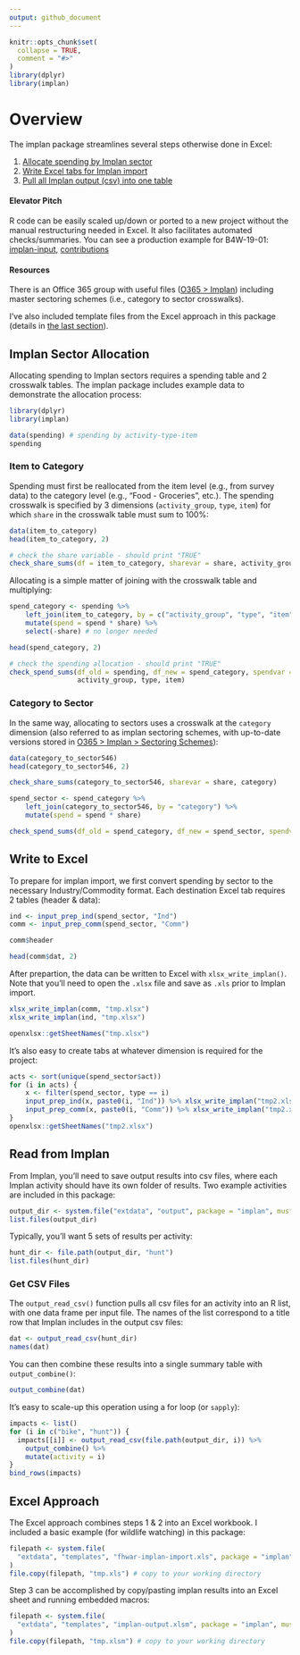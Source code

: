 ---
output: github_document
---
<!-- implan-transfer.md is generated from implan-transfer.Rmd. Please edit that file -->

```{r, include = FALSE}
knitr::opts_chunk$set(
  collapse = TRUE,
  comment = "#>"
)
library(dplyr)
library(implan)
```

# Overview

The implan package streamlines several steps otherwise done in Excel:

1. [Allocate spending by Implan sector](#implan-sector-allocation)
2. [Write Excel tabs for Implan import](#write-to-excel)
3. [Pull all Implan output (csv) into one table](#read-from-implan)

#### Elevator Pitch

R code can be easily scaled up/down or ported to a new project without the manual restructuring needed in Excel. It also facilitates automated checks/summaries. You can see a production example for B4W-19-01:   [implan-input](https://github.com/southwick-associates/B4W-19-01/blob/master/code/implan/1-implan-input.R), [contributions](https://github.com/southwick-associates/B4W-19-01/blob/master/code/implan/2-contributions.R)

#### Resources

There is an Office 365 group with useful files ([O365 > Implan](https://southwickassociatesinc.sharepoint.com/sites/Implan)) including master sectoring schemes (i.e., category to sector crosswalks).

I've also included template files from the Excel approach in this package (details in [the last section](#excel-approach)).

## Implan Sector Allocation

Allocating spending to Implan sectors requires a spending table and 2 crosswalk tables. The implan package includes example data to demonstrate the allocation process:

```{r}
library(dplyr)
library(implan)

data(spending) # spending by activity-type-item
spending
```

### Item to Category

Spending must first be reallocated from the item level (e.g., from survey data) to the category level (e.g., "Food - Groceries", etc.). The spending crosswalk is specified by 3 dimensions (`activity_group`, `type`, `item`) for which `share` in the crosswalk table must sum to 100%:

```{r}
data(item_to_category)
head(item_to_category, 2)

# check the share variable - should print "TRUE"
check_share_sums(df = item_to_category, sharevar = share, activity_group, type, item)
```

Allocating is a simple matter of joining with the crosswalk table and multiplying:

```{r}
spend_category <- spending %>%
    left_join(item_to_category, by = c("activity_group", "type", "item")) %>%
    mutate(spend = spend * share) %>%
    select(-share) # no longer needed

head(spend_category, 2)

# check the spending allocation - should print "TRUE"
check_spend_sums(df_old = spending, df_new = spend_category, spendvar = spend, 
                 activity_group, type, item)
```

### Category to Sector

In the same way, allocating to sectors uses a crosswalk at the `category` dimension (also referred to as implan sectoring schemes, with up-to-date versions stored in [O365 > Implan > Sectoring Schemes](https://southwickassociatesinc.sharepoint.com/:f:/s/Implan/EnL9nwfijuROuo34BCV47fkB9yuOh8l0lDdaEtmEfL9TNA?e=R2dby9)):

```{r}
data(category_to_sector546)
head(category_to_sector546, 2)

check_share_sums(category_to_sector546, sharevar = share, category)

spend_sector <- spend_category %>%
    left_join(category_to_sector546, by = "category") %>%
    mutate(spend = spend * share)

check_spend_sums(df_old = spend_category, df_new = spend_sector, spendvar = spend, category)
```

## Write to Excel

To prepare for implan import, we first convert spending by sector to the necessary Industry/Commodity format. Each destination Excel tab requires 2 tables (header & data):

```{r}
ind <- input_prep_ind(spend_sector, "Ind")
comm <- input_prep_comm(spend_sector, "Comm")

comm$header

head(comm$dat, 2)
```

After prepartion, the data can be written to Excel with `xlsx_write_implan()`. Note that you'll need to open the `.xlsx` file and save as `.xls` prior to Implan import.

```{r}
xlsx_write_implan(comm, "tmp.xlsx")
xlsx_write_implan(ind, "tmp.xlsx")

openxlsx::getSheetNames("tmp.xlsx")
```

It's also easy to create tabs at whatever dimension is required for the project:

```{r}
acts <- sort(unique(spend_sector$act))
for (i in acts) {
    x <- filter(spend_sector, type == i)
    input_prep_ind(x, paste0(i, "Ind")) %>% xlsx_write_implan("tmp2.xlsx")
    input_prep_comm(x, paste0(i, "Comm")) %>% xlsx_write_implan("tmp2.xlsx")
}
openxlsx::getSheetNames("tmp2.xlsx")
```

## Read from Implan

From Implan, you'll need to save output results into csv files, where each Implan activity should have its own folder of results. Two example activities are included in this package:

```{r}
output_dir <- system.file("extdata", "output", package = "implan", mustWork = TRUE)
list.files(output_dir)
```

Typically, you'll want 5 sets of results per activity:

```{r}
hunt_dir <- file.path(output_dir, "hunt")
list.files(hunt_dir)
```

### Get CSV Files

The `output_read_csv()` function pulls all csv files for an activity into an R list, with one data frame per input file. The names of the list correspond to a title row that Implan includes in the output csv files:

```{r}
dat <- output_read_csv(hunt_dir)
names(dat)
```

You can then combine these results into a single summary table with `output_combine()`:

```{r}
output_combine(dat)
```

It's easy to scale-up this operation using a for loop (or `sapply`):

```{r}
impacts <- list()
for (i in c("bike", "hunt")) {
  impacts[[i]] <- output_read_csv(file.path(output_dir, i)) %>% 
    output_combine() %>% 
    mutate(activity = i)
}
bind_rows(impacts)
```

## Excel Approach

The Excel approach combines steps 1 & 2 into an Excel workbook. I included a basic example (for wildlife watching) in this package:

```{r}
filepath <- system.file(
  "extdata", "templates", "fhwar-implan-import.xls", package = "implan", mustWork = TRUE
)
file.copy(filepath, "tmp.xls") # copy to your working directory
```

Step 3 can be accomplished by copy/pasting implan results into an Excel sheet and running embedded macros:

```{r}
filepath <- system.file(
  "extdata", "templates", "implan-output.xlsm", package = "implan", mustWork = TRUE
)
file.copy(filepath, "tmp.xlsm") # copy to your working directory
```

